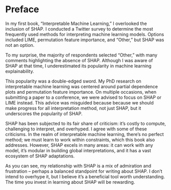 # Preface

In my first book, "Interpretable Machine Learning," I overlooked the inclusion of SHAP.
I conducted a Twitter survey to determine the most frequently used methods for interpreting machine learning models.
Options included LIME, permutation feature importance, and "Other," but SHAP was not an option.

To my surprise, the majority of respondents selected "Other," with many comments highlighting the absence of SHAP.
Although I was aware of SHAP at that time, I underestimated its popularity in machine learning explainability.

This popularity was a double-edged sword.
My PhD research on interpretable machine learning was centered around partial dependence plots and permutation feature importance.
On multiple occasions, when submitting a paper to a conference, we were advised to focus on SHAP or LIME instead.
This advice was misguided because because we should make progress for all interpretation method, not just SHAP,  but it underscores the popularity of SHAP.

SHAP has been subjected to its fair share of criticism: it's costly to compute, challenging to interpret, and overhyped.
I agree with some of these criticisms.
In the realm of interpretable machine learning, there's no perfect method; we must learn to work within constraints, which this book also addresses.
However, SHAP excels in many areas: it can work with any model, it's modular in building global interpretations, and it has a vast ecosystem of SHAP adaptations.

As you can see, my relationship with SHAP is a mix of admiration and frustration -- perhaps a balanced standpoint for writing about SHAP.
I don't intend to overhype it, but I believe it's a beneficial tool worth understanding.
The time you invest in learning about SHAP will be rewarding.
